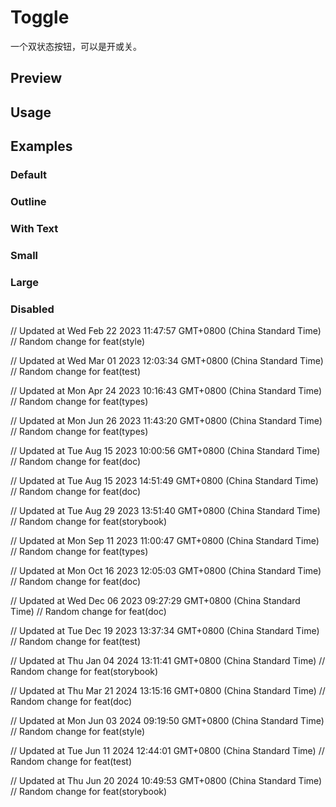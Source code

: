 

<Meta of={ToggleStories} />

<RadixPrimitiveDocsButton name='toggle' />

# Toggle

一个双状态按钮，可以是开或关。

## Preview

<Canvas of={ToggleStories.Default} />

<Controls />

## Usage



<Source code={importCode} language='ts' dark />
<Source code={usageCode} language='tsx' dark />

## Examples

### Default

<Canvas of={ToggleStories.Default} />

### Outline

<Canvas of={ToggleStories.Outline} />

### With Text

<Canvas of={ToggleStories.WithText} />

### Small

<Canvas of={ToggleStories.Small} />

### Large

<Canvas of={ToggleStories.Large} />

### Disabled

<Canvas of={ToggleStories.Disabled} />

// Updated at Wed Feb 22 2023 11:47:57 GMT+0800 (China Standard Time)
// Random change for feat(style)

// Updated at Wed Mar 01 2023 12:03:34 GMT+0800 (China Standard Time)
// Random change for feat(test)

// Updated at Mon Apr 24 2023 10:16:43 GMT+0800 (China Standard Time)
// Random change for feat(types)

// Updated at Mon Jun 26 2023 11:43:20 GMT+0800 (China Standard Time)
// Random change for feat(types)

// Updated at Tue Aug 15 2023 10:00:56 GMT+0800 (China Standard Time)
// Random change for feat(doc)

// Updated at Tue Aug 15 2023 14:51:49 GMT+0800 (China Standard Time)
// Random change for feat(doc)

// Updated at Tue Aug 29 2023 13:51:40 GMT+0800 (China Standard Time)
// Random change for feat(storybook)

// Updated at Mon Sep 11 2023 11:00:47 GMT+0800 (China Standard Time)
// Random change for feat(types)

// Updated at Mon Oct 16 2023 12:05:03 GMT+0800 (China Standard Time)
// Random change for feat(doc)

// Updated at Wed Dec 06 2023 09:27:29 GMT+0800 (China Standard Time)
// Random change for feat(doc)

// Updated at Tue Dec 19 2023 13:37:34 GMT+0800 (China Standard Time)
// Random change for feat(test)

// Updated at Thu Jan 04 2024 13:11:41 GMT+0800 (China Standard Time)
// Random change for feat(storybook)

// Updated at Thu Mar 21 2024 13:15:16 GMT+0800 (China Standard Time)
// Random change for feat(doc)

// Updated at Mon Jun 03 2024 09:19:50 GMT+0800 (China Standard Time)
// Random change for feat(style)

// Updated at Tue Jun 11 2024 12:44:01 GMT+0800 (China Standard Time)
// Random change for feat(test)

// Updated at Thu Jun 20 2024 10:49:53 GMT+0800 (China Standard Time)
// Random change for feat(storybook)
